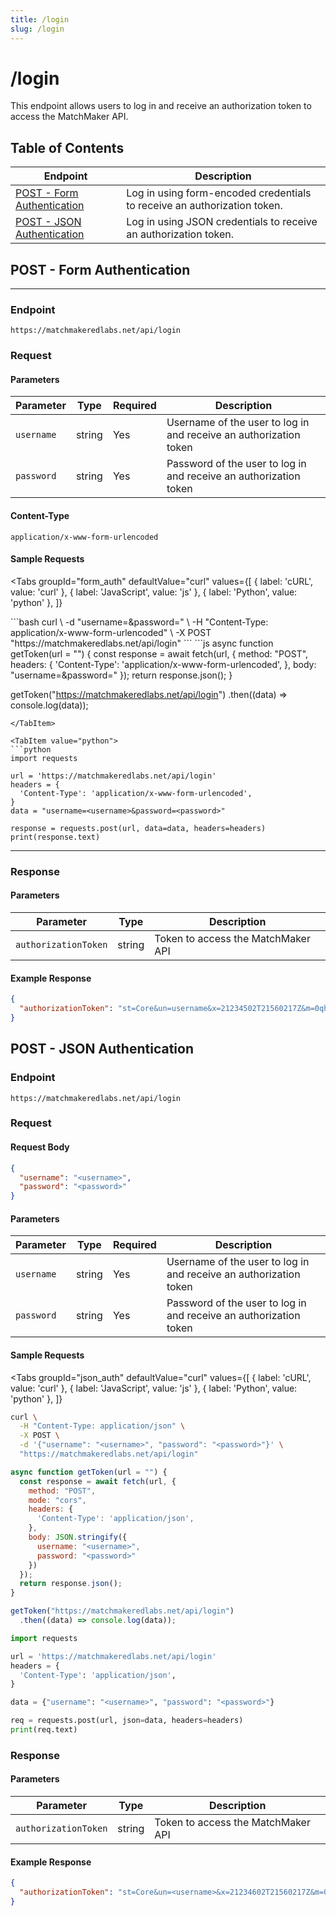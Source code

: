 ```yaml
---
title: /login
slug: /login
---
```



# /login

This endpoint allows users to log in and receive an authorization token to access the MatchMaker API.

## Table of Contents

| Endpoint | Description |
|----------|-------------|
| [POST - Form Authentication](#post---form-authentication) | Log in using form-encoded credentials to receive an authorization token. |
| [POST - JSON Authentication](#post---json-authentication) | Log in using JSON credentials to receive an authorization token. |

## POST - Form Authentication
---
### Endpoint 
```
https://matchmakeredlabs.net/api/login 
```

### Request 

#### Parameters

| Parameter  | Type   | Required | Description                                                               |
|------------|--------|----------|---------------------------------------------------------------------------|
| `username` | string | Yes   | Username of the user to log in and receive an authorization token         |
| `password` | string | Yes   | Password of the user to log in and receive an authorization token         |

#### Content-Type

`application/x-www-form-urlencoded`

#### Sample Requests

<Tabs
  groupId="form_auth"
  defaultValue="curl"
  values={[
    { label: 'cURL', value: 'curl' },
    { label: 'JavaScript', value: 'js' },
    { label: 'Python', value: 'python' },
  ]}
>

<TabItem value="curl">
```bash
curl \
  -d "username=<username>&password=<password>" \
  -H "Content-Type: application/x-www-form-urlencoded" \
  -X POST "https://matchmakeredlabs.net/api/login"
```
</TabItem> 

<TabItem value="js">
```js
async function getToken(url = "") {
  const response = await fetch(url, {
    method: "POST",
    headers: {
      'Content-Type': 'application/x-www-form-urlencoded',
    },
    body: "username=<username>&password=<password>"
  });
  return response.json();
}

getToken("https://matchmakeredlabs.net/api/login")
  .then((data) => console.log(data));
```
</TabItem>

<TabItem value="python">
```python
import requests

url = 'https://matchmakeredlabs.net/api/login'
headers = {
  'Content-Type': 'application/x-www-form-urlencoded',
}
data = "username=<username>&password=<password>"

response = requests.post(url, data=data, headers=headers)
print(response.text)
```
</TabItem>
</Tabs>

---

### Response

#### Parameters

| Parameter             | Type    | Description                                        |
|------------------------|---------|----------------------------------------------------|
| `authorizationToken`  | string  | Token to access the MatchMaker API                |

#### Example Response

```json
{
  "authorizationToken": "st=Core&un=username&x=21234502T21560217Z&m=0qhd9jkTaIqbT_V5xTUmQ4HJhMpd3h5AAB9p9AnceUCs"
}
```
## POST - JSON Authentication

### Endpoint 
```
https://matchmakeredlabs.net/api/login 
```

### Request

#### Request Body

```json
{
  "username": "<username>",
  "password": "<password>"
}
```

#### Parameters

| Parameter  | Type   | Required | Description                                                               |
|------------|--------|----------|---------------------------------------------------------------------------|
| `username` | string | Yes      | Username of the user to log in and receive an authorization token         |
| `password` | string | Yes      | Password of the user to log in and receive an authorization token         |

#### Sample Requests

<Tabs
  groupId="json_auth"
  defaultValue="curl"
  values={[
    { label: 'cURL', value: 'curl' },
    { label: 'JavaScript', value: 'js' },
    { label: 'Python', value: 'python' },
  ]}
>

<TabItem value="curl">

```bash
curl \
  -H "Content-Type: application/json" \
  -X POST \
  -d '{"username": "<username>", "password": "<password>"}' \
  "https://matchmakeredlabs.net/api/login"
```

</TabItem>

<TabItem value="js">

```js
async function getToken(url = "") {
  const response = await fetch(url, {
    method: "POST",
    mode: "cors",
    headers: {
      'Content-Type': 'application/json',
    }, 
    body: JSON.stringify({
      username: "<username>",
      password: "<password>"
    })
  });
  return response.json();
}

getToken("https://matchmakeredlabs.net/api/login")
  .then((data) => console.log(data));
```

</TabItem>

<TabItem value="python">

```python
import requests

url = 'https://matchmakeredlabs.net/api/login'
headers = {
  'Content-Type': 'application/json',
}

data = {"username": "<username>", "password": "<password>"}

req = requests.post(url, json=data, headers=headers)
print(req.text)
```

</TabItem>

</Tabs>

### Response

#### Parameters

| Parameter            | Type   | Description                          |
|----------------------|--------|--------------------------------------|
| `authorizationToken` | string | Token to access the MatchMaker API   |

#### Example Response

```json
{
  "authorizationToken": "st=Core&un=<username>&x=21234602T21560217Z&m=0qhd9jkTaIqbT_V5xTUmQ4HJhMpd3h5AAB9p9AnceUCs"
}
```